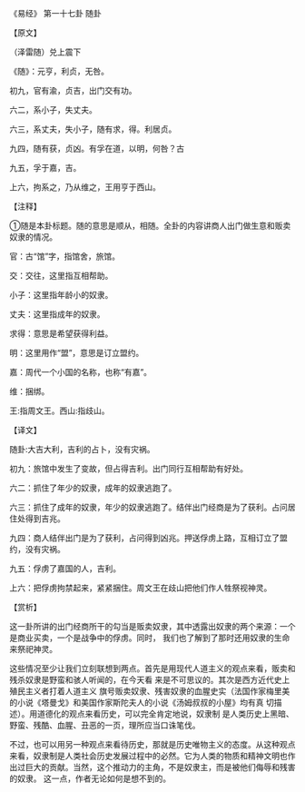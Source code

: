 

《易经》 第一十七卦 随卦

【原文】

（泽雷随）兑上震下

《随》：元亨，利贞，无咎。

初九，官有渝，贞吉，出门交有功。

六二，系小子，失丈夫。

六三，系丈夫，失小子，随有求，得。利居贞。

九四，随有获，贞凶。有孚在道，以明，何咎？古

九五，孚于嘉，吉。

上六，拘系之，乃从维之，王用亨于西山。

【注释】

①随是本卦标题。随的意思是顺从，相随。全卦的内容讲商人出门做生意和贩卖奴隶的情况。

官：古“馆”字，指馆舍，旅馆。

交：交往，这里指互相帮助。

小子：这里指年龄小的奴隶。

丈夫：这里指成年的奴隶。

求得：意思是希望获得利益。

明：这里用作“盟”，意思是订立盟约。

嘉：周代一个小国的名称，也称“有嘉”。

维：捆绑。

王:指周文王。西山:指歧山。

【译文】

随卦:大吉大利，吉利的占卜，没有灾祸。

初九：旅馆中发生了变故，但占得吉利。出门同行互相帮助有好处。

六二：抓住了年少的奴隶，成年的奴隶逃跑了。

六三：抓住了成年的奴隶，年少的奴隶逃跑了。结伴出门经商是为了获利。占问居住处得到吉兆。

九四：商人结伴出门是为了获利，占问得到凶兆。押送俘虏上路，互相订立了盟约，没有灾祸。

九五：俘虏了嘉国的人，吉利。

上六：把俘虏拘禁起来，紧紧捆住。周文王在歧山把他们作人牲祭视神灵。

【赏析】

这一卦所讲的出门经商所干的勾当是贩卖奴隶，其中透露出奴隶的两个来源：一个是商业买卖，一个是战争中的俘虏。同时， 我们也了解到了那时还用奴隶的生命来祭祀神灵。

这些情况至少让我们立刻联想到两点。首先是用现代人道主义的观点来看，贩卖和残杀奴隶是野蛮和骇人听闻的，在今天看 来是不可思议的。其次是西方近代史上殖民主义者打着人道主义 旗号贩卖奴隶、残害奴隶的血腥史实（法国作家梅里美的小说《塔曼戈》和美国作家斯陀夫人的小说《汤姆叔叔的小屋》均有真 切描述）。用道德化的观点来看历史，可以完全肯定地说，奴隶制 是人类历史上黑暗、野蛮、残酷、血腥、丑恶的一页，理所应当口诛笔伐。

不过，也可以用另一种观点来看待历史，那就是历史唯物主义的态度。从这种观点来看，奴隶制是人类社会历史发展过程中的必然。它为人类的物质和精神文明也作出过巨大的贡献。当然，这个推动力的主角，不是奴隶主，而是被他们侮辱和残害的奴隶。 这一点，作者无论如何是想不到的。

